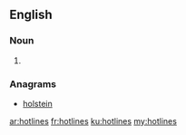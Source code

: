 ==English==

===Noun===
{{head|en|noun plural form}}

# {{plural of|hotline|lang=en}}

===Anagrams===
* [[holstein#English|holstein]]

[[ar:hotlines]]
[[fr:hotlines]]
[[ku:hotlines]]
[[my:hotlines]]
